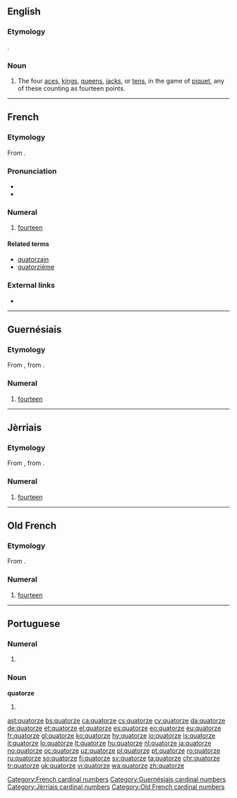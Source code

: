 ==English==

===Etymology===
{{borrowing|fr|lang=en}}.

===Noun===
{{en-noun}}

# {{context|cards|lang=en}} The four [[ace]]s, [[king]]s, [[queen]]s, [[jack]]s, or [[ten]]s, in the game of [[piquet]], any of these counting as fourteen points.

----

==French==
{{cardinalbox|fr|13|14|15|treize|quinze|ord=quatorzième|wplink=Quatorze}}

===Etymology===
From {{etyl|la|fr}} {{term|quattuordecim|lang=la}}.

===Pronunciation===
* {{audio|Fr-quatorze.ogg|audio|lang=fr}}
* {{IPA|lang=fr|/ka.tɔʁz/}}

===Numeral===
{{head|fr|numeral}}

# [[fourteen]]

====Related terms====
* [[quatorzain]]
* [[quatorzième]]

===External links===
* {{R:TLFi}}

[[Category:French cardinal numbers]]

----

==Guernésiais==
{{cardinalbox|roa-grn|13|14|15|treize|tchinze}}

===Etymology===
From {{etyl|fro|roa-grn}} {{term|quatorze|lang=fro}}, from {{etyl|la|roa-grn}} {{term|quattuordecim|lang=la}}.

===Numeral===
{{head|roa-grn|numeral}}

# [[fourteen]]

[[Category:Guernésiais cardinal numbers]]

----

==Jèrriais==
{{cardinalbox|roa-jer|13|14|15|treize|tchînze}}

===Etymology===
From {{etyl|fro|roa-jer}} {{term|quatorze|lang=fro}}, from {{etyl|la|roa-jer}} {{term|quattuordecim|lang=la}}.

===Numeral===
{{head|roa-jer|numeral}}

# [[fourteen]]

[[Category:Jèrriais cardinal numbers]]

----

==Old French==

===Etymology===
From {{etyl|la|fro}} {{term|quattuordecim|lang=la}}.

===Numeral===
{{head|fro|numeral}}

# [[fourteen]]

[[Category:Old French cardinal numbers]]

----

==Portuguese==

===Numeral===
{{pt-cardinal}}

# {{alternative form of|catorze|lang=pt}}

===Noun===
'''quatorze''' {{g|m}}

# {{alternative form of|catorze|lang=pt}}

[[ast:quatorze]]
[[bs:quatorze]]
[[ca:quatorze]]
[[cs:quatorze]]
[[cy:quatorze]]
[[da:quatorze]]
[[de:quatorze]]
[[et:quatorze]]
[[el:quatorze]]
[[es:quatorze]]
[[eo:quatorze]]
[[eu:quatorze]]
[[fr:quatorze]]
[[gl:quatorze]]
[[ko:quatorze]]
[[hy:quatorze]]
[[io:quatorze]]
[[is:quatorze]]
[[it:quatorze]]
[[lo:quatorze]]
[[lt:quatorze]]
[[hu:quatorze]]
[[nl:quatorze]]
[[ja:quatorze]]
[[no:quatorze]]
[[oc:quatorze]]
[[uz:quatorze]]
[[pl:quatorze]]
[[pt:quatorze]]
[[ro:quatorze]]
[[ru:quatorze]]
[[so:quatorze]]
[[fi:quatorze]]
[[sv:quatorze]]
[[ta:quatorze]]
[[chr:quatorze]]
[[tr:quatorze]]
[[uk:quatorze]]
[[vi:quatorze]]
[[wa:quatorze]]
[[zh:quatorze]]